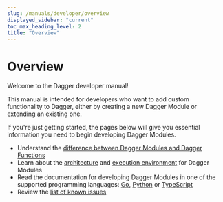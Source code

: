 ```yaml
---
slug: /manuals/developer/overview
displayed_sidebar: "current"
toc_max_heading_level: 2
title: "Overview"
---
```


# Overview

Welcome to the Dagger developer manual!

This manual is intended for developers who want to add custom functionality to Dagger, either by creating a new Dagger Module or extending an existing one.

If you're just getting started, the pages below will give you essential information you need to begin developing Dagger Modules.

- Understand the [difference between Dagger Modules and Dagger Functions](../overview/382910-modules-vs-functions.mdx)
- Learn about the [architecture](../overview/482011-architecture.mdx) and [execution environment](../overview/942201-execution-environment.mdx) for Dagger Modules
- Read the documentation for developing Dagger Modules in one of the supported programming languages: [Go](../go/index.mdx), [Python](../python/index.mdx) or [TypeScript](../typescript/index.mdx)
- Review the [list of known issues](../829091-known-issues.mdx)
